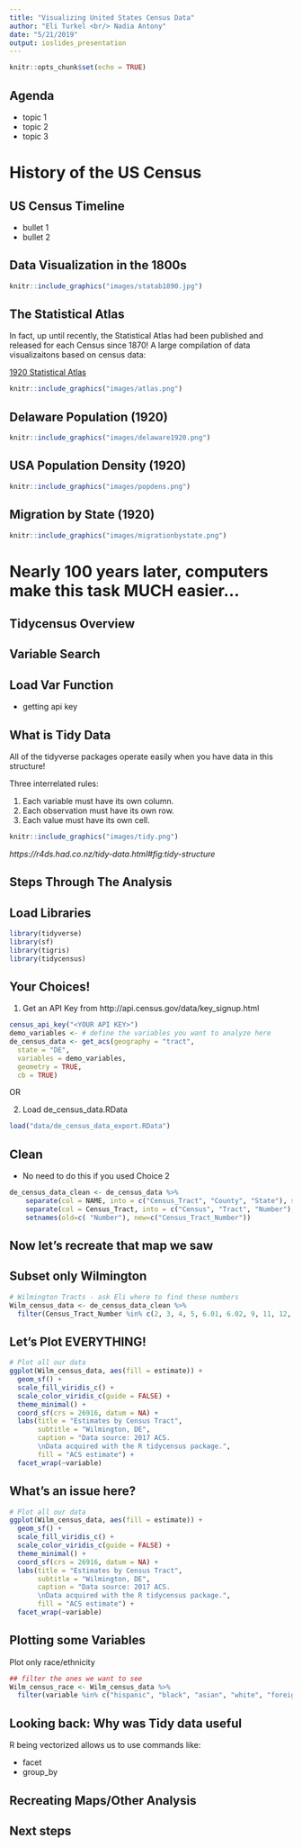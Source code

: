 ```yaml
---
title: "Visualizing United States Census Data"
author: "Eli Turkel <br/> Nadia Antony"
date: "5/21/2019"
output: ioslides_presentation
---
```


```r
knitr::opts_chunk$set(echo = TRUE)
```
## Agenda

- topic 1
- topic 2
- topic 3

# History of the US Census

## US Census Timeline

- bullet 1
- bullet 2

## Data Visualization in the 1800s

```r
knitr::include_graphics("images/statab1890.jpg")
```

## The Statistical Atlas

In fact, up until recently, the Statistical Atlas had been published and released for each Census since 1870! A large compilation of data visualizaitons based on census data:

[1920 Statistical Atlas](https://fraser.stlouisfed.org/files/docs/publications/stat1925/statatlas1925.pdf)

```r
knitr::include_graphics("images/atlas.png")
```

## Delaware Population (1920)

```r
knitr::include_graphics("images/delaware1920.png")
```

## USA Population Density (1920)

```r
knitr::include_graphics("images/popdens.png")
```

## Migration by State (1920)

```r
knitr::include_graphics("images/migrationbystate.png")
```

# Nearly 100 years later, computers make this task MUCH easier...

## Tidycensus Overview

## Variable Search

## Load Var Function

- getting api key

## What is Tidy Data

All of the tidyverse packages operate easily when you have data in this structure!

Three interrelated rules:

1. Each variable must have its own column.
2. Each observation must have its own row.
3. Each value must have its own cell.

```r
knitr::include_graphics("images/tidy.png")
```
*https://r4ds.had.co.nz/tidy-data.html#fig:tidy-structure* 

## Steps Through The Analysis

## Load Libraries

```r
library(tidyverse)
library(sf)
library(tigris)
library(tidycensus)

```

## Your Choices!

1. Get an API Key from http://api.census.gov/data/key_signup.html

```r
census_api_key("<YOUR API KEY>")
demo_variables <- # define the variables you want to analyze here
de_census_data <- get_acs(geography = "tract",
  state = "DE",
  variables = demo_variables,
  geometry = TRUE,
  cb = TRUE)
```

OR

2. Load de_census_data.RData

```r
load("data/de_census_data_export.RData")
```

## Clean 

- No need to do this if you used Choice 2

```r
de_census_data_clean <- de_census_data %>%
    separate(col = NAME, into = c("Census_Tract", "County", "State"), sep = ",") %>%
    separate(col = Census_Tract, into = c("Census", "Tract", "Number"), sep = " ") %>%
    setnames(old=c( "Number"), new=c("Census_Tract_Number"))
```

## Now let's recreate that map we saw

## Subset only Wilmington

```r
# Wilmington Tracts - ask Eli where to find these numbers
Wilm_census_data <- de_census_data_clean %>%
  filter(Census_Tract_Number %in% c(2, 3, 4, 5, 6.01, 6.02, 9, 11, 12, 13, 14, 15, 16, 19.02, 21, 22, 23, 24, 25, 26, 27, 28, 29, 30.02))

```

## Let's Plot EVERYTHING!

```r
# Plot all our data
ggplot(Wilm_census_data, aes(fill = estimate)) +
  geom_sf() +
  scale_fill_viridis_c() +
  scale_color_viridis_c(guide = FALSE) +
  theme_minimal() +
  coord_sf(crs = 26916, datum = NA) +
  labs(title = "Estimates by Census Tract",
       subtitle = "Wilmington, DE",
       caption = "Data source: 2017 ACS.
       \nData acquired with the R tidycensus package.",
       fill = "ACS estimate") +
  facet_wrap(~variable)
```

## What's an issue here?

```r
# Plot all our data
ggplot(Wilm_census_data, aes(fill = estimate)) +
  geom_sf() +
  scale_fill_viridis_c() +
  scale_color_viridis_c(guide = FALSE) +
  theme_minimal() +
  coord_sf(crs = 26916, datum = NA) +
  labs(title = "Estimates by Census Tract",
       subtitle = "Wilmington, DE",
       caption = "Data source: 2017 ACS.
       \nData acquired with the R tidycensus package.",
       fill = "ACS estimate") +
  facet_wrap(~variable)
```


## Plotting some Variables

Plot only race/ethnicity

```r
## filter the ones we want to see
Wilm_census_race <- Wilm_census_data %>%
  filter(variable %in% c("hispanic", "black", "asian", "white", "foreignborn"))
```


## Looking back: Why was Tidy data useful

R being vectorized allows us to use commands like:

* facet
* group_by

## Recreating Maps/Other Analysis


## Next steps
